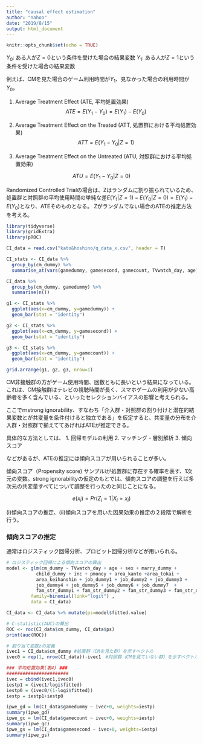 ```yaml
---
title: "causal effect estimation"
author: "Yahoo"
date: "2019/8/15"
output: html_document
---
```


```r
knitr::opts_chunk$set(echo = TRUE)
```

$Y_0$: ある人が$Z=0$という条件を受けた場合の結果変数
$Y_1$: ある人が$Z=1$という条件を受けた場合の結果変数

例えば、CMを見た場合のゲーム利用時間が$Y_1$、見なかった場合の利用時間が$Y_0$。

1. Average Treatment Effect (ATE, 平均処置効果)
$$ATE = E(Y_1 - Y_0) = E(Y_1) -E(Y_0)$$
2. Average Treatment Effect on the Treated (ATT, 処置群における平均処置効果)
$$ATT = E(Y_1 - Y_0|Z=1)$$

3. Average Treatment Effect on the Untreated (ATU, 対照群における平均処置効果)

$$ATU = E(Y_1 - Y_0|Z=0)$$

Randomized Controlled Trialの場合は、Zはランダムに割り振られているため、処置群と対照群の平均使用時間の単純な差$E(Y_1|Z=1) - E(Y_0|Z=0)=E(Y_1) -E(Y_0)$となり、ATEそのものとなる。
Zがランダムでない場合のATEの推定方法を考える。

```r
library(tidyverse)
library(gridExtra)
library(pROC)

CI_data = read.csv("kato&hoshino/q_data_x.csv", header = T)
```

```r
CI_stats <- CI_data %>%
  group_by(cm_dummy) %>% 
  summarise_at(vars(gamedummy, gamesecond, gamecount, TVwatch_day, age), mean)

CI_data %>% 
  group_by(cm_dummy, gamedummy) %>% 
  summarise(n())

g1 <- CI_stats %>%
  ggplot(aes(x=cm_dummy, y=gamedummy)) +
  geom_bar(stat = "identity")

g2 <- CI_stats %>%
  ggplot(aes(x=cm_dummy, y=gamesecond)) +
  geom_bar(stat = "identity")

g3 <- CI_stats %>%
  ggplot(aes(x=cm_dummy, y=gamecount)) +
  geom_bar(stat = "identity")

grid.arrange(g1, g2, g3, nrow=1)
```

CM非接触群の方がゲーム使用時間、回数ともに長いという結果になっている。これは、CM接触群はテレビの視聴時間が長く、スマホゲームの利用が少ない高齢者を多く含んでいる、といったセレクションバイアスの影響と考えられる。

ここでｍstrong ignorability、すなわち「介入群・対照群の割り付けと潜在的結果変数とが共変量を条件付けると独立である」を仮定すると、共変量の分布を介入群・対照群で揃えててあげればATEが推定できる。

具体的な方法としては、
1. 回帰モデルの利用
2. マッチング・層別解析
3. 傾向スコア

などがあるが、ATEの推定には傾向スコアが用いられることが多い。

傾向スコア（Propensity score)
サンプルiが処置群に存在する確率を表す、1次元の変数。strong ignorabilityの仮定のもとでは、傾向スコアの調整を行えば多次元の共変量すべてについて調整を行ったのと同じことになる。

$$e(x_i)=Pr(Z_i=1|X_i=x_i)$$

(i)傾向スコアの推定、(ii)傾向スコアを用いた因果効果の推定の２段階で解析を行う。

### 傾向スコアの推定
通常はロジスティック回帰分析、プロビット回帰分析などが用いられる。


```r
# ロジスティック回帰による傾向スコアの算出
model <- glm(cm_dummy ~ TVwatch_day + age + sex + marry_dummy + 
           child_dummy + inc + pmoney + area_kanto +area_tokai + 
           area_keihanshin + job_dummy1 + job_dummy2 + job_dummy3 + 
           job_dummy4 + job_dummy5 + job_dummy6 + job_dummy7  + 
           fam_str_dummy1 + fam_str_dummy2 + fam_str_dummy3 + fam_str_dummy4, 
         family=binomial(link="logit") , 
         data = CI_data)

CI_data <- CI_data %>% mutate(ps=model$fitted.value)

# C-statistic(AUC)の算出
ROC <- roc(CI_data$cm_dummy, CI_data$ps)
print(auc(ROC))
```

```r
# 割り当て変数zの定義
ivec1 = CI_data$cm_dummy #処置群（CMを見た群）を示すベクトル
ivec0 = rep(1, nrow(CI_data))-ivec1　#対照群（CMを見ていない群）を示すベクトル

### 平均処置効果(表4) ###
#######################
ivec = cbind(ivec1,ivec0)
iestp1 = (ivec1/logi$fitted)
iestp0 = (ivec0/(1-logi$fitted))
iestp = iestp1+iestp0

ipwe_gd = lm(CI_data$gamedummy ~ ivec+0, weights=iestp)
summary(ipwe_gd)
ipwe_gc = lm(CI_data$gamecount ~ ivec+0, weights=iestp)
summary(ipwe_gc)
ipwe_gs = lm(CI_data$gamesecond ~ ivec+0, weights=iestp)
summary(ipwe_gs)
```

